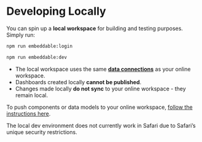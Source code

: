 
# Developing Locally

You can spin up a **local workspace** for building and testing purposes. Simply run:

```bash
npm run embeddable:login

npm run embeddable:dev
```

- The local workspace uses the same [**data connections**](/data/connect-your-database) as your online workspace.
- Dashboards created locally **cannot be published**.
- Changes made locally **do not sync** to your online workspace - they remain local.

To push components or data models to your online workspace, [follow the instructions here](/development/pushing-code). 

<Callout emoji="💡">
The local dev environment does not currently work in Safari due to Safari’s unique security restrictions.
</Callout>
